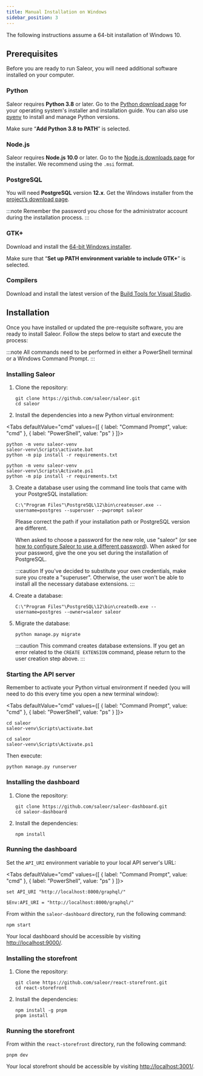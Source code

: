 ```yaml
---
title: Manual Installation on Windows
sidebar_position: 3
---
```



The following instructions assume a 64-bit installation of Windows 10.

## Prerequisites

Before you are ready to run Saleor, you will need additional software installed on your computer.

### Python

Saleor requires **Python 3.8** or later. Go to the [Python download page](https://www.python.org/downloads/) for your operating system's installer and installation guide. You can also use [pyenv](https://github.com/pyenv/pyenv) to install and manage Python versions.

Make sure “**Add Python 3.8 to PATH**” is selected.

### Node.js

Saleor requires **Node.js 10.0** or later. Go to the [Node.js downloads page](https://nodejs.org/en/download/) for the installer. We recommend using the `.msi` format.

### PostgreSQL

You will need **PostgreSQL** version **12.x**. Get the Windows installer from the [project’s download page](https://www.postgresql.org/download/windows/).

:::note
Remember the password you chose for the administrator account during the installation process.
:::

### GTK+

Download and install the [64-bit Windows installer](https://github.com/tschoonj/GTK-for-Windows-Runtime-Environment-Installer).

Make sure that “**Set up PATH environment variable to include GTK+**” is selected.

### Compilers

Download and install the latest version of the [Build Tools for Visual Studio](https://go.microsoft.com/fwlink/?linkid=840931).

## Installation

Once you have installed or updated the pre-requisite software, you are ready to install Saleor. Follow the steps below to start and execute the process:

:::note
All commands need to be performed in either a PowerShell terminal or a Windows Command Prompt.
:::

### Installing Saleor

1.  Clone the repository:

    ```shell
    git clone https://github.com/saleor/saleor.git
    cd saleor
    ```

2.  Install the dependencies into a new Python virtual environment:

<Tabs defaultValue="cmd" values={[
     { label: "Command Prompt", value: "cmd" },
     { label: "PowerShell", value: "ps" }
   ]}>
   <TabItem value="cmd">

```shell
python -m venv saleor-venv
saleor-venv\Scripts\activate.bat
python -m pip install -r requirements.txt
```

   </TabItem>
   <TabItem value="ps">

```shell
python -m venv saleor-venv
saleor-venv\Scripts\Activate.ps1
python -m pip install -r requirements.txt
```

   </TabItem>
</Tabs>

3.  Create a database user using the command line tools that came with your PostgreSQL installation:

    ```shell
    C:\"Program Files"\PostgreSQL\12\bin\createuser.exe --username=postgres --superuser --pwprompt saleor
    ```

    Please correct the path if your installation path or PostgreSQL version are different.

    When asked to choose a password for the new role, use "saleor" (or see [how to configure Saleor to use a different password](setup/configuration.mdx#database_url)). When asked for your password, give the one you set during the installation of PostgreSQL.

    :::caution
    If you've decided to substitute your own credentials, make sure you create a "superuser". Otherwise, the user won't be able to install all the necessary database extensions.
    :::

4.  Create a database:

    ```shell
    C:\"Program Files"\PostgreSQL\12\bin\createdb.exe --username=postgres --owner=saleor saleor
    ```

5.  Migrate the database:

    ```shell
    python manage.py migrate
    ```

    :::caution
    This command creates database extensions. If you get an error related to the `CREATE EXTENSION` command, please return to the user creation step above.
    :::

### Starting the API server

Remember to activate your Python virtual environment if needed (you will need to do this every time you open a new terminal window):

<Tabs defaultValue="cmd" values={[
  { label: "Command Prompt", value: "cmd" },
  { label: "PowerShell", value: "ps" }
]}>
<TabItem value="cmd">

```shell
cd saleor
saleor-venv\Scripts\activate.bat
```

</TabItem>
<TabItem value="ps">

```shell
cd saleor
saleor-venv\Scripts\Activate.ps1
```

</TabItem>
</Tabs>

Then execute:

```shell
python manage.py runserver
```

### Installing the dashboard

1. Clone the repository:

   ```shell
   git clone https://github.com/saleor/saleor-dashboard.git
   cd saleor-dashboard
   ```

2. Install the dependencies:

   ```shell
   npm install
   ```

### Running the dashboard

Set the `API_URI` environment variable to your local API server's URL:

<Tabs defaultValue="cmd" values={[
  { label: "Command Prompt", value: "cmd" },
  { label: "PowerShell", value: "ps" }
]}>
<TabItem value="cmd">

```shell
set API_URI "http://localhost:8000/graphql/"
```

</TabItem>
<TabItem value="ps">

```shell
$Env:API_URI = "http://localhost:8000/graphql/"
```

</TabItem>
</Tabs>

From within the `saleor-dashboard` directory, run the following command:

```shell
npm start
```

Your local dashboard should be accessible by visiting [http://localhost:9000/](http://localhost:9000/).

### Installing the storefront

1. Clone the repository:

   ```
   git clone https://github.com/saleor/react-storefront.git
   cd react-storefront
   ```

2. Install the dependencies:

   ```shell
   npm install -g pnpm
   pnpm install
   ```

### Running the storefront

From within the `react-storefront` directory, run the following command:

```shell
pnpm dev
```

Your local storefront should be accessible by visiting [http://localhost:3001/](http://localhost:3001/).
